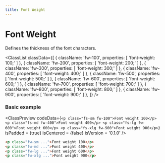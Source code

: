 ```yaml
---
title: Font Weight
---
```



# Font Weight

Defines the thickness of the font characters.

<ClassList
  classData={[
    {
      className: 'fw-100',
      properties: [
        'font-weight: 100;'
      ]
    },
    {
      className: 'fw-200',
      properties: [
        'font-weight: 200;'
      ]
    },
    {
      className: 'fw-300',
      properties: [
        'font-weight: 300;'
      ]
    },
    {
      className: 'fw-400',
      properties: [
        'font-weight: 400;'
      ]
    },
    {
      className: 'fw-500',
      properties: [
        'font-weight: 500;'
      ]
    },
    {
      className: 'fw-600',
      properties: [
        'font-weight: 600;'
      ]
    },
    {
      className: 'fw-700',
      properties: [
        'font-weight: 700;'
      ]
    },
    {
      className: 'fw-800',
      properties: [
        'font-weight: 800;'
      ]
    },
    {
      className: 'fw-900',
      properties: [
        'font-weight: 900;'
      ]
    },
  ]}
/>

### Basic example

<ClassPreview
  codeData={`
    <p class="fs-sm fw-100">Font weight 100</p>
    <p class="fs-md fw-400">Font weight 400</p>
    <p class="fs-lg fw-600">Font weight 600</p>
    <p class="fs-xlg fw-900">Font weight 900</p>
  `}
  isPadded = {true}
  isCentered = {false}
  isVersion = '0.1.0'
/>

```html
<p class="fw-sm ...">Font weight 100</p>
<p class="fw-md ...">Font weight 400</p>
<p class="fw-lg ...">Font weight 600</p>
<p class="fw-xlg ...">Font weight 900</p>
```